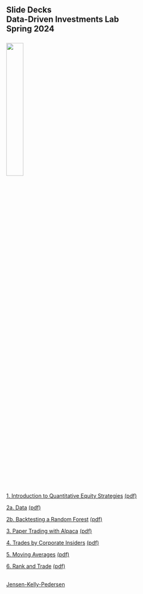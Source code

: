 ## Slide Decks<br>Data-Driven Investments Lab<br>Spring 2024<br><br>![](images/RiceBusiness-transparent-logo-sm.png){width=30%} 

[1. Introduction to Quantitative Equity Strategies](01_intro.slides.html){target="_blank"} [(pdf)](pdfs/01_intro.slides.pdf){target="_blank"}<br>

[2a. Data](02_data.slides.html){target="_blank"} [(pdf)](pdfs/02_data.slides.pdf){target="_blank"}<br>

[2b. Backtesting a Random Forest](02_backtest_random_forest.slides.html){target="_blank"} [(pdf)](pdfs/02_backtest_random_forest.slides.pdf){target="_blank"}<br>

[3. Paper Trading with Alpaca](03_alpaca.html){target="_blank"} [(pdf)](pdfs/03_alpaca.slides.pdf){target="_blank"} <br>

[4. Trades by Corporate Insiders](04_insider_trading.html){target="_blank"} [(pdf)](pdfs/04_insider_trading.slides.pdf){target="_blank"} <br>

[5. Moving Averages](05-moving_averages.html){target="_blank"} [(pdf)](pdfs/05-moving_averages.slides.pdf){target="_blank"} <br>

[6. Rank and Trade](06-rank_trade.slides.html){target="_blank"} [(pdf)](pdfs/06-rank_trade.slides.pdf){target="_blank"} <br><br>

[Jensen-Kelly-Pedersen](Jensen-Kelly-Pedersen.pdf){target="_blank"} 
